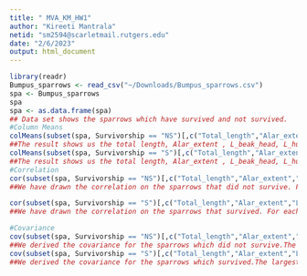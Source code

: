 ```yaml
---
title: " MVA_KM_HW1"
author: "Kireeti Mantrala"
netid: "sm2594@scarletmail.rutgers.edu"
date: "2/6/2023"
output: html_document
---
```

  
```r
library(readr)
Bumpus_sparrows <- read_csv("~/Downloads/Bumpus_sparrows.csv")
spa <- Bumpus_sparrows
spa
spa <- as.data.frame(spa)
## Data set shows the sparrows which have survived and not survived.
#Column Means
colMeans(subset(spa, Survivorship == "NS")[,c("Total_length","Alar_extent","L_beak_head","L_humerous","L_keel_sternum")])
##The result shows us the total length, Alar_extent , L_beak_head, L_humerous and L_keel_sternum for the not survived sparrows.
colMeans(subset(spa, Survivorship == "S")[,c("Total_length","Alar_extent","L_beak_head","L_humerous","L_keel_sternum")])
##The result shows us the total length, Alar_extent , L_beak_head, L_humerous and L_keel_sternum for the survived sparrows.
#Correlation
cor(subset(spa, Survivorship == "NS")[,c("Total_length","Alar_extent","L_beak_head","L_humerous","L_keel_sternum")])
##We have drawn the correlation on the sparrows that did not survive. For each of these variables have a value of 1 which is dependent to another variable and it has a lowest value between L_keel_sternum and L_beak_head of 0.5698.

cor(subset(spa, Survivorship == "S")[,c("Total_length","Alar_extent","L_beak_head","L_humerous","L_keel_sternum")])
##We have drawn the correlation on the sparrows that survived. For each of these variables have a value of 1 which is dependent to another variable and it has a lowest value between L_keel_sternum and Alar_extent of 0.2774.

#Covariance
cov(subset(spa, Survivorship == "NS")[,c("Total_length","Alar_extent","L_beak_head","L_humerous","L_keel_sternum")])
##We derived the covariance for the sparrows which did not survive.The largest value lie between Alar_extent and is 32.55 also, it has lowest value lying between L_humerous of 0.4344.
cov(subset(spa, Survivorship == "S")[,c("Total_length","Alar_extent","L_beak_head","L_humerous","L_keel_sternum")])
##We derived the covariance for the sparrows which survived.The largest value lie between Total_length and is 11.04 also, it has lowest value lying between L_humerous and _keel_sternum of 0.1325.
```




